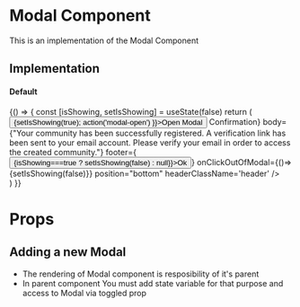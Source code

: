 

<Meta title="Core|Organisms/Modal" />

# Modal Component

This is an implementation of the Modal Component

## Implementation

#### Default

<Preview>
  <Story name="default">
    {() => {
      const [isShowing, setIsShowing] = useState(false)
      return (
      <div>
       <Button onClick={()=>{setIsShowing(true); action('modal-open') }}>Open Modal</Button>
       <Modal
        toggled={isShowing}  
        header={<span>Confirmation</span>}
        body={<span>"Your community has been successfully registered. A verification link has been sent to your email account. Please verify your email in order to access the created community."</span>}
        footer={<Button type="submit" onClick={()=>{isShowing===true ? setIsShowing(false) : null}}>Ok</Button>}
        onClickOutOfModal={()=>{setIsShowing(false)}}
        position="bottom"
        headerClassName='header'
        />
    </div>)
    }}
  </Story>
</Preview>

# Props

<Props of={Modal} />

## Adding a new Modal
- The rendering of Modal component is resposibility of it's parent
- In parent component You must add state variable for that purpose and access to Modal via toggled prop